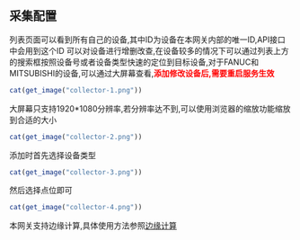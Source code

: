 ## 采集配置

列表页面可以看到所有自己的设备,其中ID为设备在本网关内部的唯一ID,API接口中会用到这个ID
可以对设备进行增删改查,在设备较多的情况下可以通过列表上方的搜索框按照设备号或者设备类型快速的定位到目标设备,对于FANUC和MITSUBISHI的设备,可以通过大屏幕查看,<font color=red>**添加修改设备后,需要重启服务生效**</font>

```r
cat(get_image("collector-1.png"))
```

大屏幕只支持1920\*1080分辨率,若分辨率达不到,可以使用浏览器的缩放功能缩放到合适的大小

```r
cat(get_image("collector-2.png"))
```

添加时首先选择设备类型

```r
cat(get_image("collector-3.png"))
```

然后选择点位即可

```r
cat(get_image("collector-4.png"))
```

本网关支持边缘计算,具体使用方法参照[边缘计算](mqtt.md)
